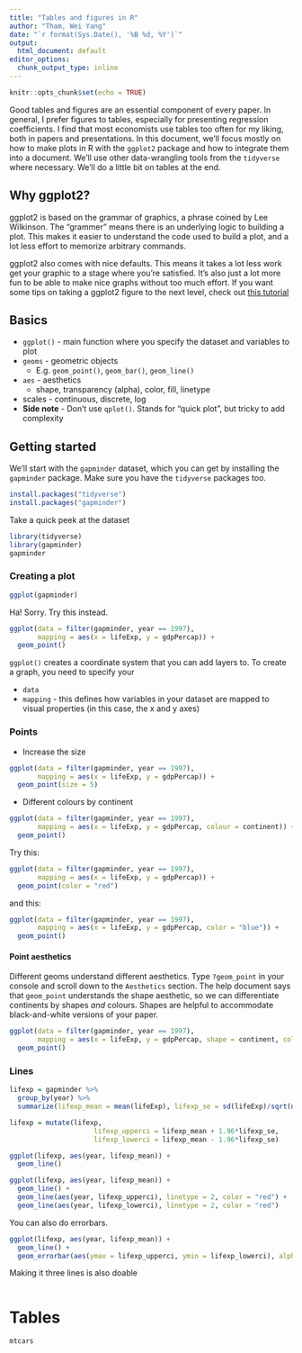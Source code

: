 ```yaml
---
title: "Tables and figures in R"
author: "Tham, Wei Yang"
date: "`r format(Sys.Date(), '%B %d, %Y')`"
output:
  html_document: default
editor_options:
  chunk_output_type: inline
---
```


```r
knitr::opts_chunk$set(echo = TRUE)
```

Good tables and figures are an essential component of every paper. In general, I prefer figures to tables, especially for presenting regression coefficients. I find that most economists use tables too often for my liking, both in papers and presentations. In this document, we'll focus mostly on how to make plots in R with the `ggplot2` package and how to integrate them into a document. We'll use other data-wrangling tools from the `tidyverse` where necessary. We'll do a little bit on tables at the end. 

## Why ggplot2?

ggplot2 is based on the grammar of graphics, a phrase coined by Lee Wilkinson. The "grammer" means there is an underlying logic to building a plot. This makes it easier to understand the code used to build a plot, and a lot less effort to memorize arbitrary commands. 

ggplot2 also comes with nice defaults. This means it takes a lot less work get your graphic to a stage where you're satisfied. It's also just a lot more fun to be able to make nice graphs without too much effort. If you want some tips on taking a ggplot2 figure to the next level, check out [this tutorial](https://hopstat.wordpress.com/2016/02/18/how-i-build-up-a-ggplot2-figure/)

## Basics
- `ggplot()` - main function where you specify the dataset and variables to plot
- `geoms` - geometric objects
    + E.g. `geom_point()`, `geom_bar()`, `geom_line()`
- `aes` - aesthetics
    + shape, transparency (alpha), color, fill, linetype
- scales - continuous, discrete, log
- **Side note** - Don't use `qplot()`. Stands for "quick plot", but tricky to add complexity

## Getting started

We'll start with the `gapminder` dataset, which you can get by installing the `gapminder` package. Make sure you have the `tidyverse` packages too.

```r
install.packages("tidyverse")
install.packages("gapminder")

```

Take a quick peek at the dataset

```r
library(tidyverse)
library(gapminder)
gapminder
```


### Creating a plot
```r
ggplot(gapminder)
```

Ha! Sorry. Try this instead.

```r
ggplot(data = filter(gapminder, year == 1997), 
       mapping = aes(x = lifeExp, y = gdpPercap)) + 
  geom_point() 
```

`ggplot()` creates a coordinate system that you can add layers to. To create a graph, you need to specify your

- `data`
- `mapping` - this defines how variables in your dataset are mapped to visual properties (in this case, the x and y axes)

### Points

- Increase the size

```r
ggplot(data = filter(gapminder, year == 1997), 
       mapping = aes(x = lifeExp, y = gdpPercap)) + 
  geom_point(size = 5) 
```

- Different colours by continent
```r
ggplot(data = filter(gapminder, year == 1997), 
       mapping = aes(x = lifeExp, y = gdpPercap, colour = continent)) + 
  geom_point() 
```

Try this:

```r
ggplot(data = filter(gapminder, year == 1997), 
       mapping = aes(x = lifeExp, y = gdpPercap)) + 
  geom_point(color = "red") 
```

and this:

```r
ggplot(data = filter(gapminder, year == 1997), 
       mapping = aes(x = lifeExp, y = gdpPercap, color = "blue")) + 
  geom_point() 
```

#### Point aesthetics

Different geoms understand different aesthetics. Type `?geom_point` in your console and scroll down to the `Aesthetics` section. The help document says that `geom_point` understands the shape aesthetic, so we can differentiate continents by shapes *and* colours. Shapes are helpful to accommodate black-and-white versions of your paper.

```r
ggplot(data = filter(gapminder, year == 1997), 
       mapping = aes(x = lifeExp, y = gdpPercap, shape = continent, color = continent)) + 
  geom_point() 
```



### Lines

```r

lifexp = gapminder %>% 
  group_by(year) %>% 
  summarize(lifexp_mean = mean(lifeExp), lifexp_se = sd(lifeExp)/sqrt(n()))

lifexp = mutate(lifexp, 
                     lifexp_upperci = lifexp_mean + 1.96*lifexp_se, 
                     lifexp_lowerci = lifexp_mean - 1.96*lifexp_se)

```

```r
ggplot(lifexp, aes(year, lifexp_mean)) + 
  geom_line() 
```

```r
ggplot(lifexp, aes(year, lifexp_mean)) + 
  geom_line() + 
  geom_line(aes(year, lifexp_upperci), linetype = 2, color = "red") + 
  geom_line(aes(year, lifexp_lowerci), linetype = 2, color = "red")
```

You can also do errorbars.

```r
ggplot(lifexp, aes(year, lifexp_mean)) + 
  geom_line() + 
  geom_errorbar(aes(ymax = lifexp_upperci, ymin = lifexp_lowerci), alpha = 1/2, linetype = 2)
```

Making it three lines is also doable

```r

```



# Tables

```r
mtcars
```





